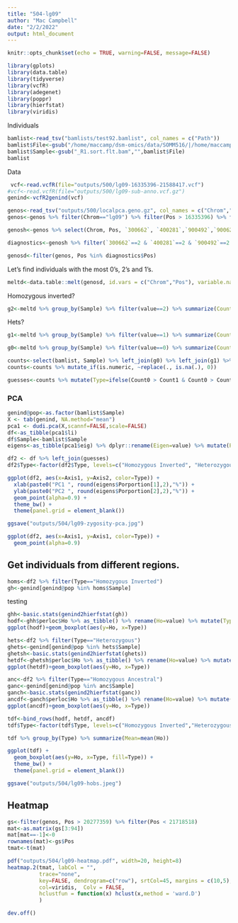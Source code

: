 ```yaml
---
title: "504-lg09"
author: "Mac Campbell"
date: "2/2/2022"
output: html_document
---
```


```r
knitr::opts_chunk$set(echo = TRUE, warning=FALSE, message=FALSE)
```

```r
library(gplots)
library(data.table)
library(tidyverse)
library(vcfR)
library(adegenet)
library(poppr)
library(hierfstat)
library(viridis)
```


Individuals
```r
bamlist<-read_tsv("bamlists/test92.bamlist", col_names = c("Path"))
bamlist$File<-gsub("/home/maccamp/dsm-omics/data/SOMM516/|/home/maccamp/dsm-omics/data/SOMM517/","",bamlist$Path)
bamlist$Sample<-gsub("_R1.sort.flt.bam","",bamlist$File)
bamlist
```


Data    
```r
 vcf<-read.vcfR(file="outputs/500/lg09-16335396-21588417.vcf")
#vcf<-read.vcfR(file="outputs/500/lg09-sub-anno.vcf.gz")
genind<-vcfR2genind(vcf)
```

```r
genos<-read_tsv("outputs/500/localpca.geno.gz", col_names = c("Chrom","Pos",bamlist$Sample)) 
genos<-genos %>% filter(Chrom=="lg09") %>% filter(Pos > 16335396) %>% filter(Pos < 21588417)
```

```r
genosh<-genos %>% select(Chrom, Pos, `300662`, `400281`,`900492`,`900622`)

diagnostics<-genosh %>% filter(`300662`==2 & `400281`==2 & `900492`==2 & `900622`==2)

genosd<-filter(genos, Pos %in% diagnostics$Pos)
```

Let's find individuals with the most 0's, 2's and 1's.     
```r
meltd<-data.table::melt(genosd, id.vars = c("Chrom","Pos"), variable.name = "Sample" ) %>% as_tibble()
```

Homozygous inverted?
```r
g2<-meltd %>% group_by(Sample) %>% filter(value==2) %>% summarize(Count2=n()) %>% arrange(-Count2)
```

Hets?
```r
g1<-meltd %>% group_by(Sample) %>% filter(value==1) %>% summarize(Count1=n()) %>% arrange(-Count1)
``` 

```r
g0<-meltd %>% group_by(Sample) %>% filter(value==0) %>% summarize(Count0=n()) %>% arrange(-Count0)
```

```r
counts<-select(bamlist, Sample) %>% left_join(g0) %>% left_join(g1) %>% left_join(g2)
counts<-counts %>% mutate_if(is.numeric, ~replace(., is.na(.), 0))
```

```r
guesses<-counts %>% mutate(Type=ifelse(Count0 > Count1 & Count0 > Count2, "Homozygous Ancestral", ifelse(Count1 > Count0 & Count1 > Count2, "Heterozygous", ifelse(Count2 > Count0 & Count2 > Count1, "Homozygous Inverted", "NoCall"))))
```

### PCA


```r
genind@pop<-as.factor(bamlist$Sample)
X <- tab(genind, NA.method="mean")
pca1 <- dudi.pca(X,scannf=FALSE,scale=FALSE)
df<-as_tibble(pca1$li)
df$Sample<-bamlist$Sample
eigens<-as_tibble(pca1$eig) %>% dplyr::rename(Eigen=value) %>% mutate(Porportion=Eigen/sum(Eigen)*100)
```

```r
df2 <- df %>% left_join(guesses)
df2$Type<-factor(df2$Type, levels=c("Homozygous Inverted", "Heterozygous", "Homozygous Ancestral"))

ggplot(df2, aes(x=Axis1, y=Axis2, color=Type)) + 
  xlab(paste0("PC1 ", round(eigens$Porportion[1],2),"%")) +
  ylab(paste0("PC2 ", round(eigens$Porportion[2],2),"%")) +
  geom_point(alpha=0.9) +
  theme_bw() +
  theme(panel.grid = element_blank())

ggsave("outputs/504/lg09-zygosity-pca.jpg")

```

```r
ggplot(df2, aes(x=Axis1, y=Axis1, color=Type)) + 
  geom_point(alpha=0.9) 
```


## Get individuals from different regions.

```r
homs<-df2 %>% filter(Type=="Homozygous Inverted")
gh<-genind[genind@pop %in% homs$Sample]
```

testing     
```r
ghh<-basic.stats(genind2hierfstat(gh))
hodf<-ghh$perloc$Ho %>% as_tibble() %>% rename(Ho=value) %>% mutate(Type="Homozygous Inverted")
ggplot(hodf)+geom_boxplot(aes(y=Ho, x=Type))
```

```r
hets<-df2 %>% filter(Type=="Heterozygous")
ghets<-genind[genind@pop %in% hets$Sample]
ghetsh<-basic.stats(genind2hierfstat(ghets))
hetdf<-ghetsh$perloc$Ho %>% as_tibble() %>% rename(Ho=value) %>% mutate(Type="Heterozygous")
ggplot(hetdf)+geom_boxplot(aes(y=Ho, x=Type))
```

```r
anc<-df2 %>% filter(Type=="Homozygous Ancestral")
ganc<-genind[genind@pop %in% anc$Sample]
ganch<-basic.stats(genind2hierfstat(ganc))
ancdf<-ganch$perloc$Ho %>% as_tibble() %>% rename(Ho=value) %>% mutate(Type="Homozygous Ancestral")
ggplot(ancdf)+geom_boxplot(aes(y=Ho, x=Type))
```


```r
tdf<-bind_rows(hodf, hetdf, ancdf)
tdf$Type<-factor(tdf$Type, levels=c("Homozygous Inverted","Heterozygous","Homozygous Ancestral"))
```

```r
tdf %>% group_by(Type) %>% summarize(Mean=mean(Ho))
```

```r
ggplot(tdf) +
  geom_boxplot(aes(y=Ho, x=Type, fill=Type)) +
  theme_bw() +
  theme(panel.grid = element_blank())

ggsave("outputs/504/lg09-hobs.jpeg")
```

## Heatmap

```r
gs<-filter(genos, Pos > 20277359) %>% filter(Pos < 21718518)
mat<-as.matrix(gs[3:94])
mat[mat==-1]<-0
rownames(mat)<-gs$Pos
tmat<-t(mat)
```

```r
pdf("outputs/504/lg09-heatmap.pdf", width=20, height=8)
heatmap.2(tmat, labCol = "", 
          trace="none",
          key=FALSE, dendrogram=c("row"), srtCol=45, margins = c(10,5), na.color=viridis(1),
          col=viridis,  Colv = FALSE,
          hclustfun = function(x) hclust(x,method = 'ward.D')
          )

dev.off()
```
